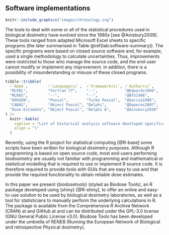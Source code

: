 ## Software implementations {#intro-software}

```r
knitr::include_graphics("images/chronology.svg")
```

The tools to deal with some or all of the statistical procedures used in biological dosimetry have evolved since the 1980s [see @Ainsbury2009]. These tools ranged from adapted Microsoft Excel sheets to specific programs (the later summarised in Table \@ref(tab:software-summary)). The specific programs were based on closed source software and, for example, used a single methodology to calculate uncertainties. Thus, improvements were restricted to those who manage the source code, and the end-user cannot modify or implement any improvement. In addition, there is a possibility of misunderstanding or misuse of these closed programs.

```r
tibble::tribble(
  ~`Name`,         ~`Language(s)`,  ~`Framework(s)`, ~`Author(s)`,
  "MLPOL",         "Fortran 77",    "--",            "@Edwards1994",
  "MLREG",         "--",            "--",            "@BfS1996",
  "DOSGEN",        "Pascal",        "Turbo Pascal",  "@Garcia1996",
  "CABAS",         "Object Pascal", "Delphi",        "@Deperas2007",
  "Dose Estimate", "Object Pascal", "Delphi 6",      "@Ainsbury2010"
) |>
  knitr::kable(
    caption = "List of historical analysis software developed specifically for radiation biodosimetry.",
    align = "l"
  )
```

Recently, using the R project for statistical computing [@R-base] some scripts have been written for biological dosimetry purposes. Although R programming is based on open source code, most end-users performing biodosimetry are usually not familiar with programming and mathematical or statistical modelling that is required to use or implement R source code. It is therefore required to provide tools with GUIs that are easy to use and that provide the required functionality to obtain reliable dose estimates.

In this paper we present {biodosetools} (styled as Biodose Tools), an R package developed using {shiny} [@R-shiny], to offer an online and easy-to-use solution to be used by biological dosimetry laboratories, as well as a tool for statisticians to manually perform the underlying calculations in R. The package is available from the Comprehensive R Archive Network (CRAN) at \url{https://CRAN.R-project.org/package=biodosetools} and GitHub at \url{https://github.com/biodosetools-team/biodosetools} and can be distributed under the GPL-3.0 license (GNU General Public License v3.0). Biodose Tools has been developed under the umbrella of RENEB (Running the European Network of Biological and retrospective Physical dosimetry).
